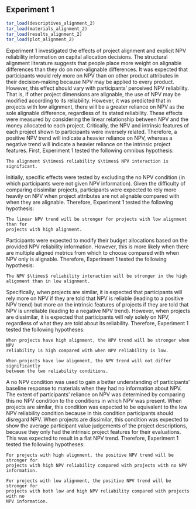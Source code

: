 ## Experiment 1 {#alignment-2}

```r
tar_load(descriptives_alignment_2)
tar_load(materials_alignment_2)
tar_load(results_alignment_2)
tar_load(plot_alignment_2)
```

Experiment 1 investigated the effects of project alignment and explicit NPV
reliability information on capital allocation decisions. The structural
alignment literature suggests that people place more weight on alignable
differences than they do on non-alignable differences. It was expected that
participants would rely more on NPV than on other product attributes in their
decision-making because NPV may be applied to every product. However, this
effect should vary with participants' perceived NPV reliability. That is, if
other project dimensions are alignable, the use of NPV may be modified according
to its reliability. However, it was predicted that in projects with low
alignment, there will be a greater reliance on NPV as the sole alignable
difference, regardless of its stated reliability. These effects were measured by
considering the linear relationship between NPV and the money allocated to each
project. Critically, the NPV and intrinsic features of each project shown to
participants were inversely related. Therefore, a positive NPV trend will
indicate a heavier reliance on NPV, whereas a negative trend will indicate a
heavier reliance on the intrinsic project features. First, Experiment 1 tested
the following omnibus hypothesis:

```hypothesis
The alignment $\times$ reliability $\times$ NPV interaction is
significant.
```

Initially, specific effects were tested by excluding the no NPV condition (in
which participants were not given NPV information). Given the difficulty of
comparing dissimilar projects, participants were expected to rely more heavily
on NPV when project attributes are not alignable compared with when they are
alignable. Therefore, Experiment 1 tested the following hypothesis:

```hypothesis
The linear NPV trend will be stronger for projects with low alignment than for
projects with high alignment.
```

Participants were expected to modify their budget allocations based on the
provided NPV reliability information. However, this is more likely when there
are multiple aligned metrics from which to choose compared with when NPV only is
alignable. Therefore, Experiment 1 tested the following hypothesis:

```hypothesis
The NPV $\times$ reliability interaction will be stronger in the high
alignment than in low alignment.
```

Specifically, when projects are similar, it is expected that participants will
rely more on NPV if they are told that NPV is reliable (leading to a positive
NPV trend) but more on the intrinsic features of projects if they are told that
NPV is unreliable (leading to a negative NPV trend). However, when projects are
dissimilar, it is expected that participants will rely solely on NPV, regardless
of what they are told about its reliability. Therefore, Experiment 1 tested the
following hypotheses:

```hypothesis
When projects have high alignment, the NPV trend will be stronger when NPV
reliability is high compared with when NPV reliability is low.
```

```hypothesis
When projects have low alignment, the NPV trend will not differ significantly
between the two reliability conditions.
```

A no NPV condition was used to gain a better understanding of participants'
baseline response to materials when they had no information about NPV. The
extent of participants' reliance on NPV was determined by comparing this no NPV
condition to the conditions in which NPV was present. When projects are similar,
this condition was expected to be equivalent to the low NPV reliability
condition because in this condition participants should disregard NPV. When
projects are dissimilar, this condition was expected to show the average
participant value judgements of the project descriptions, because they only had
the intrinsic project features for their evaluations. This was expected to
result in a flat NPV trend. Therefore, Experiment 1 tested the following
hypotheses:

```hypothesis
For projects with high alignment, the positive NPV trend will be stronger for
projects with high NPV reliability compared with projects with no NPV
information.
```

```hypothesis
For projects with low alignment, the positive NPV trend will be stronger for
projects with both low and high NPV reliability compared with projects with no
NPV information.
```
